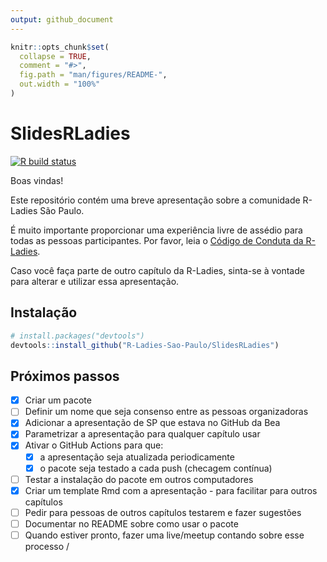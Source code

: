 ```yaml
---
output: github_document
---
```


<!-- README.md is generated from README.Rmd. Please edit that file -->

```r
knitr::opts_chunk$set(
  collapse = TRUE,
  comment = "#>",
  fig.path = "man/figures/README-",
  out.width = "100%"
)
```

# SlidesRLadies

<!-- badges: start -->
[![R build status](https://github.com/R-Ladies-Sao-Paulo/SlidesRLadies/workflows/R-CMD-check/badge.svg)](https://github.com/R-Ladies-Sao-Paulo/SlidesRLadies/actions)
<!-- badges: end -->


Boas vindas!

Este repositório contém uma breve apresentação sobre a comunidade R-Ladies São Paulo. 

É muito importante proporcionar uma experiência livre de assédio para todas as pessoas participantes.  Por favor, leia o [Código de Conduta da R-Ladies](https://github.com/rladies/starter-kit/wiki/Code-of-Conduct#portuguese).


Caso você faça parte de outro capítulo da R-Ladies, sinta-se à vontade para alterar e utilizar essa apresentação.


## Instalação

``` r
# install.packages("devtools")
devtools::install_github("R-Ladies-Sao-Paulo/SlidesRLadies")

```

## Próximos passos

- [x] Criar um pacote
- [ ] Definir um nome que seja consenso entre as pessoas organizadoras
- [x] Adicionar a apresentação de SP que estava no GitHub da Bea
- [x] Parametrizar a apresentação para qualquer capítulo usar
- [x] Ativar o GitHub Actions para que:
  - [x] a apresentação seja atualizada periodicamente
  - [x] o pacote seja testado a cada push (checagem contínua)
- [ ] Testar a instalação do pacote em outros computadores
- [x] Criar um template Rmd com a apresentação - para facilitar para outros capítulos
- [ ] Pedir para pessoas de outros capítulos testarem e fazer sugestões
- [ ] Documentar no README sobre como usar o pacote
- [ ] Quando estiver pronto, fazer uma live/meetup contando sobre esse processo \o/

